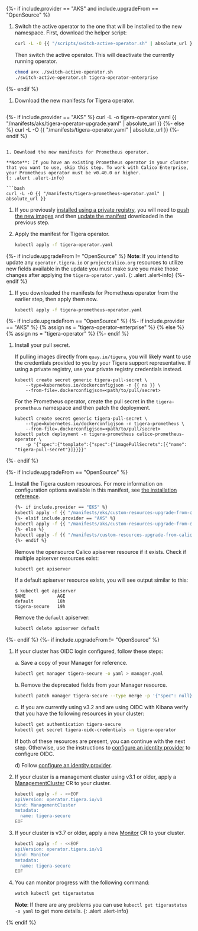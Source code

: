 {%- if include.provider == "AKS" and include.upgradeFrom == "OpenSource" %}
1. Switch the active operator to the one that will be installed to the new namespace.
   First, download the helper script:
   ```bash
   curl -L -O {{ "/scripts/switch-active-operator.sh" | absolute_url }}
   ```

   Then switch the active operator. This will deactivate the currently running operator.
   ```bash
   chmod a+x ./switch-active-operator.sh
   ./switch-active-operator.sh tigera-operator-enterprise
   ```
{%- endif %}

1. Download the new manifests for Tigera operator.
   ```bash
{%- if include.provider == "AKS" %}
   curl -L -o tigera-operator.yaml {{ "/manifests/aks/tigera-operator-upgrade.yaml" | absolute_url }}
{%- else %}
   curl -L -O {{ "/manifests/tigera-operator.yaml" | absolute_url }}
{%- endif %}
   ```

1. Download the new manifests for Prometheus operator.

   **Note**: If you have an existing Prometheus operator in your cluster that you want to use, skip this step. To work with Calico Enterprise, your Prometheus operator must be v0.40.0 or higher.
   {: .alert .alert-info}

   ```bash
   curl -L -O {{ "/manifests/tigera-prometheus-operator.yaml" | absolute_url }}
   ```

1. If you previously [installed using a private registry](/getting-started/private-registry), you will need to
   [push the new images](/getting-started/private-registry/private-registry-regular#push-calico-enterprise-images-to-your-private-registry)
   and then [update the manifest](/getting-started/private-registry/private-registry-regular#run-the-operator-using-images-from-your-private-registry)
   downloaded in the previous step.

1. Apply the manifest for Tigera operator.
   ```bash
   kubectl apply -f tigera-operator.yaml
   ```

{%- if include.upgradeFrom != "OpenSource" %}
   **Note**: If you intend to update any `operator.tigera.io` or `projectcalico.org` resources to utilize new fields available in the update you must make sure you make those changes after applying the `tigera-operator.yaml`.
   {: .alert .alert-info}
{%- endif %}


1. If you downloaded the manifests for Prometheus operator from the earlier step, then apply them now.
   ```bash
   kubectl apply -f tigera-prometheus-operator.yaml
   ```

{%- if include.upgradeFrom == "OpenSource" %}
{%- if include.provider == "AKS" %}
  {% assign ns = "tigera-operator-enterprise" %}
{% else %}
  {% assign ns = "tigera-operator" %}
{%- endif %}

1. Install your pull secret.

   If pulling images directly from `quay.io/tigera`, you will likely want to use the credentials provided to you by your Tigera support representative. If using a private registry, use your private registry credentials instead.

   ```
   kubectl create secret generic tigera-pull-secret \
       --type=kubernetes.io/dockerconfigjson -n {{ ns }} \
       --from-file=.dockerconfigjson=<path/to/pull/secret>
   ```

   For the Prometheus operator, create the pull secret in the `tigera-prometheus` namespace and then patch the deployment.

   ```
   kubectl create secret generic tigera-pull-secret \
       --type=kubernetes.io/dockerconfigjson -n tigera-prometheus \
       --from-file=.dockerconfigjson=<path/to/pull/secret>
   kubectl patch deployment -n tigera-prometheus calico-prometheus-operator \
       -p '{"spec":{"template":{"spec":{"imagePullSecrets":[{"name": "tigera-pull-secret"}]}}}}'
   ```

{%- endif %}

{%- if include.upgradeFrom == "OpenSource" %}

1. Install the Tigera custom resources. For more information on configuration options available in this manifest, see [the installation reference](/reference/installation/api).
   ```bash
   {%- if include.provider == "EKS" %}
   kubectl apply -f {{ "/manifests/eks/custom-resources-upgrade-from-calico.yaml" | absolute_url }}
   {%- elsif include.provider == "AKS" %}
   kubectl apply -f {{ "/manifests/aks/custom-resources-upgrade-from-calico.yaml" | absolute_url }}
   {%- else %}
   kubectl apply -f {{ "/manifests/custom-resources-upgrade-from-calico.yaml" | absolute_url }}
   {%- endif %}
   ```

   Remove the opensource Calico apiserver resource if it exists.
   Check if multiple apiserver resources exist:
   ```bash
   kubectl get apiserver
   ```

   If a default apiserver resource exists, you will see output similar to this:
   ```
   $ kubectl get apiserver
   NAME            AGE
   default         18h
   tigera-secure   19h
   ```

   Remove the `default` apiserver:
   ```bash
   kubectl delete apiserver default
   ```

{%- endif %}
{%- if include.upgradeFrom != "OpenSource" %}

1. If your cluster has OIDC login configured, follow these steps:

   a.  Save a copy of your Manager for reference.
   ```bash
   kubectl get manager tigera-secure -o yaml > manager.yaml
   ```

   b.  Remove the deprecated fields from your Manager resource.
   ```bash
   kubectl patch manager tigera-secure --type merge -p '{"spec": null}'
   ```

   c.  If you are currently using v3.2 and are using OIDC with Kibana verify that you have the following resources in your cluster:
   ```bash
   kubectl get authentication tigera-secure
   kubectl get secret tigera-oidc-credentials -n tigera-operator
   ```
   If both of these resources are present, you can continue with the next step. Otherwise, use the instructions to [configure an identity provider](../../../calico-enterprise/getting-started/cnx/configure-identity-provider.mdx) to configure OIDC.

   d) Follow [configure an identity provider](../../../calico-enterprise/getting-started/cnx/configure-identity-provider.mdx).

1. If your cluster is a management cluster using v3.1 or older, apply a [ManagementCluster](/reference/installation/api#operator.tigera.io/v1.ManagementCluster)
   CR to your cluster.
   ```bash
   kubectl apply -f - <<EOF
   apiVersion: operator.tigera.io/v1
   kind: ManagementCluster
   metadata:
     name: tigera-secure
   EOF
   ```

1. If your cluster is v3.7 or older, apply a new [Monitor](/reference/installation/api#operator.tigera.io/v1.Monitor)
   CR to your cluster.

   ```bash
   kubectl apply -f - <<EOF
   apiVersion: operator.tigera.io/v1
   kind: Monitor
   metadata:
     name: tigera-secure
   EOF
   ```

1. You can monitor progress with the following command:
   ```bash
   watch kubectl get tigerastatus
   ```

    **Note**: If there are any problems you can use `kubectl get tigerastatus -o yaml` to get more details.
    {: .alert .alert-info}

{% endif %}
